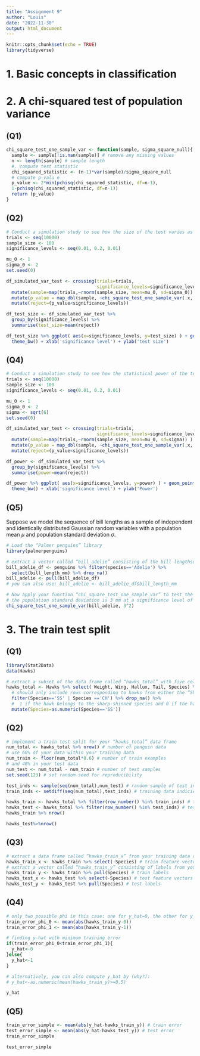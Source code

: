 ```yaml
---
title: "Assignment 9"
author: "Louis"
date: "2022-11-30"
output: html_document
---
```


```r
knitr::opts_chunk$set(echo = TRUE)
library(tidyverse)
```

# 1. Basic concepts in classification

# 2. A chi-squared test of population variance

## (Q1)
```r
chi_square_test_one_sample_var <- function(sample, sigma_square_null){
  sample <- sample[!is.nan(sample)] # remove any missing values
  n <- length(sample) # sample length
  #. compute test statistic
  chi_squared_statistic <- (n-1)*var(sample)/sigma_square_null
  # compute p-valu e
  p_value <- 2*min(pchisq(chi_squared_statistic, df=n-1),
  1-pchisq(chi_squared_statistic, df=n-1))
  return (p_value)
}
```

## (Q2)
```r
# Conduct a simulation study to see how the size of the test varies as a function of the significance level.
trials <- seq(10000)
sample_size <- 100
significance_levels <- seq(0.01, 0.2, 0.01)

mu_0 <- 1
sigma_0 <- 2
set.seed(0)

df_simulated_var_test <- crossing(trials=trials,
                                  significance_levels=significance_levels) %>%
  mutate(sample=map(trials,~rnorm(sample_size, mean=mu_0, sd=sigma_0)) ) %>%
  mutate(p_value = map_dbl(sample, ~chi_square_test_one_sample_var(.x, sigma_0^2) ) ) %>%
  mutate(reject=(p_value<significance_levels))

df_test_size <- df_simulated_var_test %>%
  group_by(significance_levels) %>%
  summarise(test_size=mean(reject))

df_test_size %>% ggplot( aes(x=significance_levels, y=test_size) ) + geom_point() +
  theme_bw() + xlab('significance level') + ylab('test size')
```

## (Q4)
```r
# Conduct a simulation study to see how the statistical power of the test varies as a function of the significance level.
trials <- seq(10000)
sample_size <- 100
significance_levels <- seq(0.01, 0.2, 0.01)

mu_0 <- 1
sigma_0 <- 2
sigma <- sqrt(6)
set.seed(0)

df_simulated_var_test <- crossing(trials=trials,
                                  significance_levels=significance_levels) %>%
  mutate(sample=map(trials,~rnorm(sample_size, mean=mu_0, sd=sigma)) ) %>%
  mutate(p_value = map_dbl(sample, ~chi_square_test_one_sample_var(.x, sigma_0^2) ) ) %>%
  mutate(reject=(p_value<significance_levels))

df_power <- df_simulated_var_test %>%
  group_by(significance_levels) %>%
  summarise(power=mean(reject))

df_power %>% ggplot( aes(x=significance_levels, y=power) ) + geom_point() +
  theme_bw() + xlab('significance level') + ylab('Power')
```

## (Q5)
Suppose we model the sequence of bill lengths as a sample of independent and identically distributed Gaussian random variables with a population mean $\mu$ and population standard deviation $\sigma$.
```r
# Load the “Palmer penguins” library
library(palmerpenguins)
```
```r
# extract a vector called “bill_adelie” consisting of the bill lengthsof the Adelie penguins belonging to the Adelie species.
bill_adelie_df <- penguins %>% filter(species=='Adelie') %>%
  select(bill_length_mm) %>% drop_na()
bill_adelie <- pull(bill_adelie_df)
# you can also use: bill_adelie <- bill_adelie_df$bill_length_mm

# Now apply your function “chi_square_test_one_sample_var” to test the null hypothesis that
# the population standard deviation is 3 mm at a significance level of α = 0.1.
chi_square_test_one_sample_var(bill_adelie, 3^2)
```

# 3. The train test split

## (Q1)
```r
library(Stat2Data)
data(Hawks)

# extract a subset of the data frame called “hawks_total” with five columns - “Weight”, “Wing”, “Hallux”, “Tail” and “Species”
hawks_total <- Hawks %>% select( Weight, Wing, Hallux, Tail, Species) %>%
  # should only include rows corresponding to hawks from either the “Sharp-shinned” (SS) or the “Cooper’s” (CH) species
  filter(Species=='SS' | Species =='CH') %>% drop_na() %>%
  #  1 if the hawk belongs to the sharp-shinned species and 0 if the hawk belongs to Cooper’s species
  mutate(Species=as.numeric(Species=='SS'))
```

## (Q2)
```r
# implement a train test split for your “hawks_total” data frame
num_total <- hawks_total %>% nrow() # number of penguin data
# use 60% of your data within your training data
num_train <- floor(num_total*0.6) # number of train examples
# and 40% in your test data
num_test <- num_total - num_train # number of test samples
set.seed(123) # set random seed for reproducibility

test_inds <- sample(seq(num_total),num_test) # random sample of test indicies
train_inds <- setdiff(seq(num_total),test_inds) # training data indicies

hawks_train <- hawks_total %>% filter(row_number() %in% train_inds) # train data
hawks_test <- hawks_total %>% filter(row_number() %in% test_inds) # test data
hawks_train %>% nrow()

hawks_test%>%nrow()
```

## (Q3)
```r
# extract a data frame called “hawks_train_x” from your training data containing the feature vectors and no labels
hawks_train_x <- hawks_train %>% select(-Species) # train feature vectors
# extract a vector called “hawks_train_y” consisting of labels from your training data
hawks_train_y <- hawks_train %>% pull(Species) # train labels
hawks_test_x <- hawks_test %>% select(-Species) # test feature vectors
hawks_test_y <- hawks_test %>% pull(Species) # test labels
```

## (Q4)
```r
# only two possible phi in this case: one for y_hat=0, the other for y_hat=1
train_error_phi_0 <- mean(abs(hawks_train_y-0))
train_error_phi_1 <- mean(abs(hawks_train_y-1))

# finding y-hat with minimum training error
if(train_error_phi_0<train_error_phi_1){
  y_hat<-0
}else{
  y_hat<-1
}

# alternatively, you can also compute y_hat by (why?):
# y_hat<-as.numeric(mean(hawks_train_y)>=0.5)

y_hat
```

## (Q5)
```r
train_error_simple <- mean(abs(y_hat-hawks_train_y)) # train error
test_error_simple <- mean(abs(y_hat-hawks_test_y)) # test error
train_error_simple

test_error_simple
```

